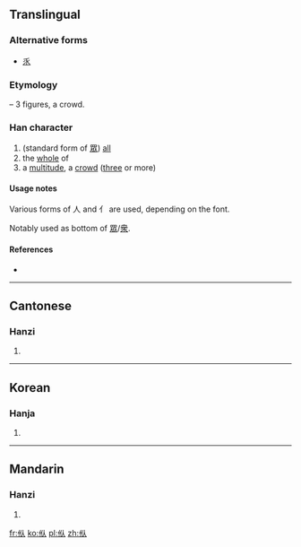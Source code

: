 ==Translingual==
===Alternative forms===
* [[乑]]

===Etymology===
{{Han compound|人|人|人|ls=ic}} – 3 figures, a crowd.

===Han character===
{{Han char|rn=9|rad=人|as=04|sn=6|four=|canj=人人人 (OOO)|ids=⿲[[亻]]亻[[人]]}}

# (standard form of [[眾]]) [[all]]
# the [[whole]] of
# a [[multitude]], a [[crowd]] ([[three]] or more)

====Usage notes====
Various forms of 人 and 亻 are used, depending on the font.

Notably used as bottom of [[眾]]/[[衆]].

====References====
* {{Han ref|kx=0095.220|hdz=10124.030|uh=343A|ud=13370}}

----

==Cantonese==

===Hanzi===
{{yue-hanzi|jyut=[[zung3]]|y=jung3}}

# {{defn|lang=yue|sort=人04}}

----

==Korean==

===Hanja===
{{ko-hanja|hangeul=중|rv=jung|mr=chung|y=cwung|eumhun=무리|ehrv=muri|ehmr=muri|ehy=muli}}

# {{defn|lang=ko|sort=人04}}

----

==Mandarin==

===Hanzi===
{{cmn-hanzi|pin=[[zhòng]] ([[zhong4]])|wg=chung<sup>4</sup>}}

# {{defn|lang=cmn|sort=人04}}

[[fr:㐺]]
[[ko:㐺]]
[[pl:㐺]]
[[zh:㐺]]